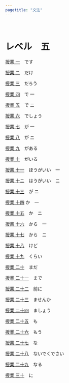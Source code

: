 ```yaml
---
pagetitle: "文法"
---
```

<br>

# レベル　五

<div class="container">

 [授業 一](N5/01-desu.html)　です

 [授業 ニ](N5/02-dake.html)　だけ

 [授業 三](N5/03-darou.html)　だろう

 [授業 四](N5/04-de-1.html)　で 一

 [授業 五](N5/05-de-2.html)　で ニ

 [授業 六](N5/06-deshou.html)　でしょう

 [授業 七](N5/07-ga-1.html)　が 一

 [授業 八](N5/08-ga-2.html)　が ニ

 [授業 九](N5/09-gaaru.html)　がある

 [授業 十](N5/10-gairu.html)　がいる

 [授業 十一](N5/11-hougaii-1.html)　ほうがいい　一

 [授業 十ニ](N5/12-hougaii-2.html)　はうがいい　ニ

 [授業 十三](N5/13-ga-2.html)　が ニ

 [授業 十四](N5/14-ka-1.html) か　一

 [授業 十五](N5/15-ka-2.html)　か　ニ

 [授業 十六](N5/16-kara-1.html)　から　一

 [授業 十七](N5/17-kara-2.html)　から　ニ

 [授業 十八](N5/18-kedo.html)　けど
 
 [授業 十九](N5/19-kurai.html)　くらい
 
 [授業 二十](N5/20-mada.html)　まだ

 [授業 二十一](N5/21-made.html)　まで
 
 [授業 二十二](N5/22-maeni.html)　前に
 
 [授業 二十三](N5/23-masenka.html)　ませんか
 
 [授業 二十四](N5/24-mashou.html)　ましょう
 
 [授業 二十五](N5/25-mo.html)　も
 
 [授業 二十六](N5/26-mou.html)　もう

 [授業 二十七](N5/27-na.html)　な
 
 [授業 二十八](N5/28-naidekudesai.html)　ないでくでさい
 
 [授業 二十九](N5/29-naru.html)　なる
 
 [授業 三十](N5/30-ni.html)　に
 
</div>
